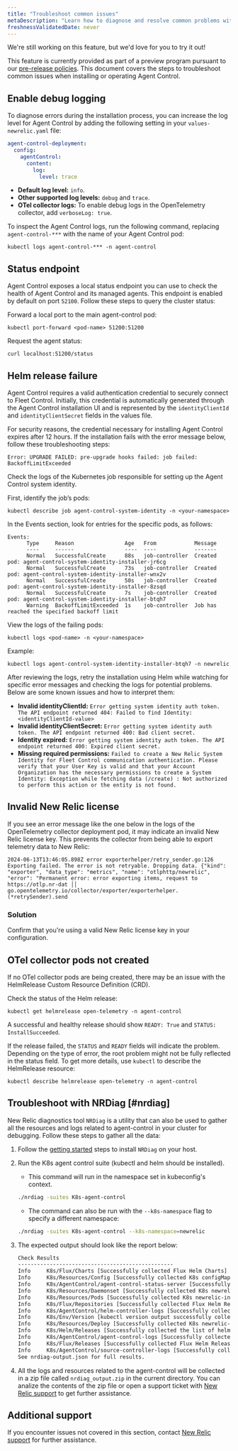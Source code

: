 ```yaml
---
title: "Troubleshoot common issues"
metaDescription: "Learn how to diagnose and resolve common problems with Agent Control."
freshnessValidatedDate: never
---
```


<Callout title="preview">
  We're still working on this feature, but we'd love for you to try it out!

  This feature is currently provided as part of a preview program pursuant to our [pre-release policies](/docs/licenses/license-information/referenced-policies/new-relic-pre-release-policy).
</Callout>
This document covers the steps to troubleshoot common issues when installing or operating Agent Control.

## Enable debug logging
To diagnose errors during the installation process, you can increase the log level for Agent Control by adding the following setting in your `values-newrelic.yaml` file:

```yaml
agent-control-deployment:
  config:
    agentControl:
      content:
        log:
          level: trace
```

- **Default log level:** `info`.
- **Other supported log levels:** `debug` and `trace`.
- **OTel collector logs:** To enable debug logs in the OpenTelemetry collector, add `verboseLog: true`.

To inspect the Agent Control logs, run the following command, replacing `agent-control-***` with the name of your Agent Control pod:

```shell
kubectl logs agent-control-*** -n agent-control
```

## Status endpoint
Agent Control exposes a local status endpoint you can use to check the health of Agent Control and its managed agents. This endpoint is enabled by default on port `52100`. Follow these steps to query the cluster status:

Forward a local port to the main agent-control pod:
```shell
kubectl port-forward <pod-name> 51200:51200
```
Request the agent status:
```shell
curl localhost:51200/status
```
## Helm release failure
Agent Control requires a valid authentication credential to securely connect to Fleet Control. Initially, this credential is automatically generated through the Agent Control installation UI and is represented by the `identityClientId` and `identityClientSecret` fields in the values file.

For security reasons, the credential necessary for installing Agent Control expires after 12 hours. If the installation fails with the error message below, follow these troubleshooting steps:
```shell
Error: UPGRADE FAILED: pre-upgrade hooks failed: job failed: BackoffLimitExceeded
```

Check the logs of the Kubernetes job responsible for setting up the Agent Control system identity.

First, identify the job’s pods:
```shell
kubectl describe job agent-control-system-identity -n <your-namespace>
```

In the Events section, look for entries for the specific pods, as follows:

```shell
Events:
      Type     Reason                Age   From            Message
      ----     ------                ----  ----            -------
      Normal   SuccessfulCreate      88s   job-controller  Created pod: agent-control-system-identity-installer-jr6cg
      Normal   SuccessfulCreate      73s   job-controller  Created pod: agent-control-system-identity-installer-wnx2v
      Normal   SuccessfulCreate      50s   job-controller  Created pod: agent-control-system-identity-installer-8zsqd
      Normal   SuccessfulCreate      7s    job-controller  Created pod: agent-control-system-identity-installer-btqh7
      Warning  BackoffLimitExceeded  1s    job-controller  Job has reached the specified backoff limit
```

View the logs of the failing pods:

```shell
kubectl logs <pod-name> -n <your-namespace>
```

Example:

```shell
kubectl logs agent-control-system-identity-installer-btqh7 -n newrelic
```

After reviewing the logs, retry the installation using Helm while watching for specific error messages and checking the logs for potential problems. Below are some known issues and how to interpret them:

- **Invalid identityClientId:**
  `Error getting system identity auth token. The API endpoint returned 404: Failed to find Identity: <identityClientId-value>`
- **Invalid identityClientSecret:**
  `Error getting system identity auth token. The API endpoint returned 400: Bad client secret.`
- **Identity expired:**
  `Error getting system identity auth token. The API endpoint returned 400: Expired client secret.`
- **Missing required permissions:**
  `Failed to create a New Relic System Identity for Fleet Control communication authentication. Please verify that your User Key is valid and that your Account Organization has the necessary permissions to create a System Identity: Exception while fetching data (/create) : Not authorized to perform this action or the entity is not found.`

## Invalid New Relic license
If you see an error message like the one below in the logs of the OpenTelemetry collector deployment pod, it may indicate an invalid New Relic license key. This prevents the collector from being able to export telemetry data to New Relic:

```shell
2024-06-13T13:46:05.898Z error exporterhelper/retry_sender.go:126 Exporting failed. The error is not retryable. Dropping data. {"kind": "exporter", "data_type": "metrics", "name": "otlphttp/newrelic", "error": "Permanent error: error exporting items, request to https://otlp.nr-dat ││ go.opentelemetry.io/collector/exporter/exporterhelper.(*retrySender).send
```

### Solution
Confirm that you're using a valid New Relic license key in your configuration.

## OTel collector pods not created
If no OTel collector pods are being created, there may be an issue with the HelmRelease Custom Resource Definition (CRD).

Check the status of the Helm release:

```shell
kubectl get helmrelease open-telemetry -n agent-control
```

A successful and healthy release should show `READY: True` and `STATUS: InstallSucceeded`.

If the release failed, the `STATUS` and `READY` fields will indicate the problem. Depending on the type of error, the root problem might not be fully reflected in the status field. To get more details, use `kubectl` to describe the HelmRelease resource:

```shell
kubectl describe helmrelease open-telemetry -n agent-control
```

## Troubleshoot with NRDiag [#nrdiag]

New Relic diagnostics tool `NRDiag` is a utility that can also be used to gather all the resources and logs related to agent-control in your cluster for debugging.
Follow these steps to gather all the data:

1. Follow the [getting started](/docs/new-relic-solutions/solve-common-issues/diagnostics-cli-nrdiag/diagnostics-cli-nrdiag/#get-started) steps to install `NRDiag` on your host.

2. Run the K8s agent control suite (kubectl and helm should be installed).
    - This command will run in the namespace set in kubeconfig's context.
    ```bash
    ./nrdiag -suites K8s-agent-control
    ```

    - The command can also be run with the `--k8s-namespace` flag to specify a different namespace:
    ```bash
    ./nrdiag -suites K8s-agent-control --k8s-namespace=newrelic
    ```

3. The expected output should look like the report below:

    ```bash
    Check Results
    -------------------------------------------------
    Info     K8s/Flux/Charts [Successfully collected Flux Helm Charts]
    Info     K8s/Resources/Config [Successfully collected K8s configMaps ]
    Info     K8s/AgentControl/agent-control-status-server [Successfully collected K8s agent-control status se...]
    Info     K8s/Resources/Daemonset [Successfully collected K8s newrelic-infrastructure...]
    Info     K8s/Resources/Pods [Successfully collected K8s newrelic-infrastructure...]
    Info     K8s/Flux/Repositories [Successfully collected Flux Helm Repositories]
    Info     K8s/AgentControl/helm-controller-logs [Successfully collected K8s agent-control helm-cont...]
    Info     K8s/Env/Version [kubectl version output successfully collected]
    Info     K8s/Resources/Deploy [Successfully collected K8s newrelic-infrastructure...]
    Info     K8s/Helm/Releases [Successfully collected the list of helm releases]
    Info     K8s/AgentControl/agent-control-logs [Successfully collected K8s agent-control agent-con...]
    Info     K8s/Flux/Releases [Successfully collected Flux Helm Releases]
    Info     K8s/AgentControl/source-controller-logs [Successfully collected K8s agent-control source-co...]
    See nrdiag-output.json for full results.
    ```

4. All the logs and resources related to the agent-control will be collected in a zip file called `nrdiag_output.zip` in the current directory.
You can analize the contents of the zip file or open a support ticket with [New Relic support](https://support.newrelic.com) to get further assistance.


## Additional support
If you encounter issues not covered in this section, contact [New Relic support](https://support.newrelic.com) for further assistance.

